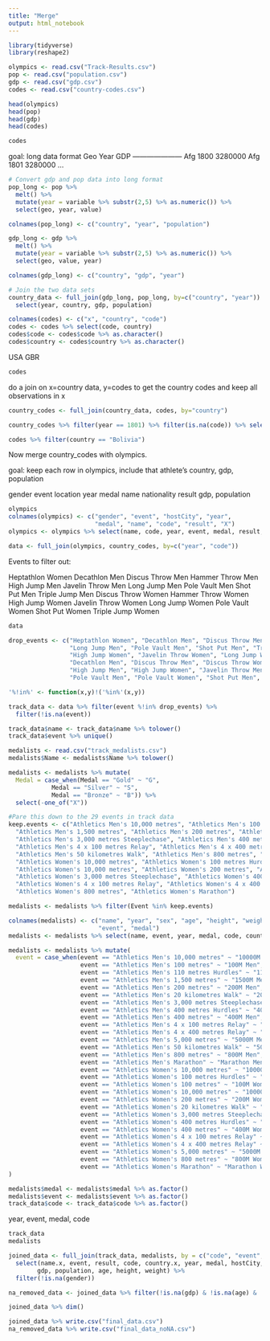 ```yaml
---
title: "Merge"
output: html_notebook
---
```


```r
library(tidyverse)
library(reshape2)
```


```r
olympics <- read.csv("Track-Results.csv")
pop <- read.csv("population.csv")
gdp <- read.csv("gdp.csv")
codes <- read.csv("country-codes.csv")
```

```r
head(olympics)
head(pop)
head(gdp)
head(codes)
```

```r
codes
```





goal: long data format
Geo   Year    GDP
---------------------
Afg   1800    3280000
Afg   1801    3280000
...

```r
# Convert gdp and pop data into long format
pop_long <- pop %>% 
  melt() %>% 
  mutate(year = variable %>% substr(2,5) %>% as.numeric()) %>%
  select(geo, year, value)

colnames(pop_long) <- c("country", "year", "population")

gdp_long <- gdp %>% 
  melt() %>%
  mutate(year = variable %>% substr(2,5) %>% as.numeric()) %>%
  select(geo, value, year)

colnames(gdp_long) <- c("country", "gdp", "year")

# Join the two data sets
country_data <- full_join(gdp_long, pop_long, by=c("country", "year")) %>%
  select(year, country, gdp, population)
```


```r
colnames(codes) <- c("x", "country", "code")
codes <- codes %>% select(code, country)
codes$code <- codes$code %>% as.character()
codes$country <- codes$country %>% as.character()
```


USA
GBR
```r
codes
```


do a join on x=country data, y=codes to get the country codes and keep all observations in x

```r
country_codes <- full_join(country_data, codes, by="country")

country_codes %>% filter(year == 1801) %>% filter(is.na(code)) %>% select(year, country)

codes %>% filter(country == "Bolivia")
```








Now merge country_codes with olympics.

goal: keep each row in olympics, include that athlete's country, gdp, population

gender  event location  year  medal name  nationality result  gdp, population

```r
olympics
colnames(olympics) <- c("gender", "event", "hostCity", "year", 
                        "medal", "name", "code", "result", "X")
olympics <- olympics %>% select(name, code, year, event, medal, result, hostCity, gender)
```

```r
data <- full_join(olympics, country_codes, by=c("year", "code"))
```
Events to filter out:

Heptathlon Women
Decathlon Men
Discus Throw Men
Hammer Throw Men
High Jump Men
Javelin Throw Men
Long Jump Men
Pole Vault Men
Shot Put Men
Triple Jump Men
Discus Throw Women
Hammer Throw Women
High Jump Women
Javelin Throw Women
Long Jump Women
 Pole Vault Women
 Shot Put Women
 Triple Jump Women
```r
data
```

```r
drop_events <- c("Heptathlon Women", "Decathlon Men", "Discus Throw Men", "Hammer Throw Men", "High Jump Men", "Javelin Throw Men", 
                 "Long Jump Men", "Pole Vault Men", "Shot Put Men", "Triple Jump Men", "Discus Throw Women", "Hammer Throw Women", 
                 "High Jump Women", "Javelin Throw Women", "Long Jump Women", "Pole Vault Women", "Shot Put Women", "Triple Jump Women",
                 "Decathlon Men", "Discus Throw Men", "Discus Throw Women", "Hammer Throw Men", "Hammer Throw Women", "Heptathlon Women", 
                 "High Jump Men", "High Jump Women", "Javelin Throw Men", "Javelin Throw Women", "Long Jump Men", "Long Jump Women",
                 "Pole Vault Men", "Pole Vault Women", "Shot Put Men", "Shot Put Women", "Triple Jump Men", "Triple Jump Women")

'%!in%' <- function(x,y)!('%in%'(x,y))

track_data <- data %>% filter(event %!in% drop_events) %>%
  filter(!is.na(event))

```


```r
track_data$name <- track_data$name %>% tolower()
track_data$event %>% unique()
```


```r
medalists <- read.csv("track_medalists.csv")
medalists$Name <- medalists$Name %>% tolower()
```

```r
medalists <- medalists %>% mutate(
  Medal = case_when(Medal == "Gold" ~ "G",
            Medal == "Silver" ~ "S",
            Medal == "Bronze" ~ "B")) %>%
  select(-one_of("X"))
```


```r
#Pare this down to the 29 events in track data
keep.events <- c("Athletics Men's 10,000 metres", "Athletics Men's 100 metres", "Athletics Men's 110 metres Hurdles",
  "Athletics Men's 1,500 metres", "Athletics Men's 200 metres", "Athletics Men's 20 kilometres Walk",
  "Athletics Men's 3,000 metres Steeplechase", "Athletics Men's 400 metres Hurdles", "Athletics Men's 400 metres",
  "Athletics Men's 4 x 100 metres Relay", "Athletics Men's 4 x 400 metres Relay", "Athletics Men's 5,000 metres",
  "Athletics Men's 50 kilometres Walk", "Athletics Men's 800 metres", "Athletics Men's Marathon",
  "Athletics Women's 10,000 metres", "Athletics Women's 100 metres Hurdles", "Athletics Women's 100 metres", 
  "Athletics Women's 10,000 metres", "Athletics Women's 200 metres", "Athletics Women's 20 kilometres Walk",
  "Athletics Women's 3,000 metres Steeplechase", "Athletics Women's 400 metres Hurdles", "Athletics Women's 400 metres",
  "Athletics Women's 4 x 100 metres Relay", "Athletics Women's 4 x 400 metres Relay", "Athletics Women's 5,000 metres",
  "Athletics Women's 800 metres", "Athletics Women's Marathon")

medalists <- medalists %>% filter(Event %in% keep.events)
```

```r
colnames(medalists) <- c("name", "year", "sex", "age", "height", "weight", "country", "code",
                         "event", "medal")
medalists <- medalists %>% select(name, event, year, medal, code, country, sex, age, height, weight, country)
```

```r
medalists <- medalists %>% mutate(
  event = case_when(event == "Athletics Men's 10,000 metres" ~ "10000M Men",
                    event == "Athletics Men's 100 metres" ~ "100M Men",
                    event == "Athletics Men's 110 metres Hurdles" ~ "110M Hurdles Men",
                    event == "Athletics Men's 1,500 metres" ~ "1500M Men",
                    event == "Athletics Men's 200 metres" ~ "200M Men",                 
                    event == "Athletics Men's 20 kilometres Walk" ~ "20Km Race Walk Men",      
                    event == "Athletics Men's 3,000 metres Steeplechase" ~ "3000M Steeplechase Men",  
                    event == "Athletics Men's 400 metres Hurdles" ~ "400M Hurdles Men",       
                    event == "Athletics Men's 400 metres" ~ "400M Men",                 
                    event == "Athletics Men's 4 x 100 metres Relay" ~ "4X100M Relay Men",     
                    event == "Athletics Men's 4 x 400 metres Relay" ~ "4X400M Relay Men",       
                    event == "Athletics Men's 5,000 metres" ~ "5000M Men",               
                    event == "Athletics Men's 50 kilometres Walk" ~ "50Km Race Walk Men",         
                    event == "Athletics Men's 800 metres" ~ "800M Men",                
                    event == "Athletics Men's Marathon" ~ "Marathon Men",                   
                    event == "Athletics Women's 10,000 metres" ~ "10000M Women",
                    event == "Athletics Women's 100 metres Hurdles" ~ "100M Hurdles Women",
                    event == "Athletics Women's 100 metres" ~ "100M Women", 
                    event == "Athletics Women's 10,000 metres" ~ "10000M Women",
                    event == "Athletics Women's 200 metres" ~ "200M Women",
                    event == "Athletics Women's 20 kilometres Walk" ~ "20Km Race Walk Women", 
                    event == "Athletics Women's 3,000 metres Steeplechase" ~ "3000M Steeplechase Women",
                    event == "Athletics Women's 400 metres Hurdles" ~ "400M Hurdles Women",   
                    event == "Athletics Women's 400 metres" ~ "400M Women",
                    event == "Athletics Women's 4 x 100 metres Relay" ~ "4X100M Relay Women", 
                    event == "Athletics Women's 4 x 400 metres Relay" ~ "4X400M Relay Women",  
                    event == "Athletics Women's 5,000 metres" ~ "5000M Women",     
                    event == "Athletics Women's 800 metres" ~ "800M Women",             
                    event == "Athletics Women's Marathon" ~ "Marathon Women")
)

medalists$medal <- medalists$medal %>% as.factor()
medalists$event <- medalists$event %>% as.factor()
track_data$code <- track_data$code %>% as.factor()
```


year, event, medal, code
```r
track_data
medalists
```

```r
joined_data <- full_join(track_data, medalists, by = c("code", "event", "medal", "year")) %>% 
  select(name.x, event, result, code, country.x, year, medal, hostCity, gender, 
        gdp, population, age, height, weight) %>% 
  filter(!is.na(gender))

na_removed_data <- joined_data %>% filter(!is.na(gdp) & !is.na(age) & !is.na(height) & !is.na(weight))
```


```r
joined_data %>% dim()
```


```r
joined_data %>% write.csv("final_data.csv")
na_removed_data %>% write.csv("final_data_noNA.csv")
```












